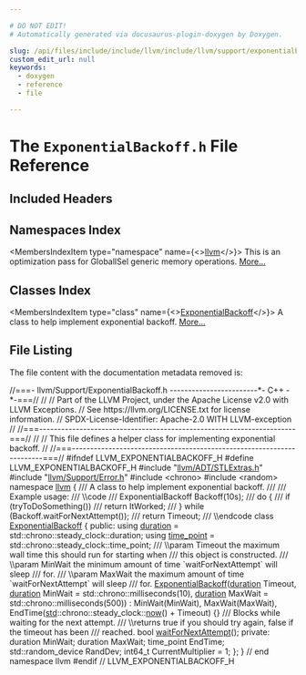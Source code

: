 ```yaml
---

# DO NOT EDIT!
# Automatically generated via docusaurus-plugin-doxygen by Doxygen.

slug: /api/files/include/include/llvm/include/llvm/support/exponentialbackoff-h
custom_edit_url: null
keywords:
  - doxygen
  - reference
  - file

---
```





# The `ExponentialBackoff.h` File Reference

<DoxygenPage pluginConfig={pluginConfig}>



## Included Headers

<IncludesList>
<IncludesListItem
  filePath="llvm/ADT/STLExtras.h"
  permalink="/docs/api/files/include/include/llvm/include/llvm/adt/stlextras-h"
  isLocal="true" />
<IncludesListItem
  filePath="llvm/Support/Error.h"
  permalink="/docs/api/files/include/include/llvm/include/llvm/support/error-h"
  isLocal="true" />
<IncludesListItem
  filePath="chrono"
  permalink=""
  isLocal="false" />
<IncludesListItem
  filePath="random"
  permalink=""
  isLocal="false" />
</IncludesList>

## Namespaces Index

<MembersIndex>

<MembersIndexItem
  type="namespace"
  name={<><a href="/docs/api/namespaces/llvm">llvm</a></>}>
This is an optimization pass for GlobalISel generic memory operations. <a href="/docs/api/namespaces/llvm/#details">More...</a>
</MembersIndexItem>

</MembersIndex>

## Classes Index

<MembersIndex>

<MembersIndexItem
  type="class"
  name={<><a href="/docs/api/classes/llvm/exponentialbackoff">ExponentialBackoff</a></>}>
A class to help implement exponential backoff. <a href="/docs/api/classes/llvm/exponentialbackoff/#details">More...</a>
</MembersIndexItem>

</MembersIndex>


## File Listing

The file content with the documentation metadata removed is:

<ProgramListing>

<Link id="l00001" /><CodeLine lineNumber="1"><Highlight kind="comment">//===- llvm/Support/ExponentialBackoff.h ------------------------&#42;- C++ -&#42;-===//</Highlight><Highlight kind="normal"></Highlight></CodeLine>
<Link id="l00002" /><CodeLine lineNumber="2"><Highlight kind="normal"></Highlight><Highlight kind="comment">//</Highlight><Highlight kind="normal"></Highlight></CodeLine>
<Link id="l00003" /><CodeLine lineNumber="3"><Highlight kind="normal"></Highlight><Highlight kind="comment">// Part of the LLVM Project, under the Apache License v2.0 with LLVM Exceptions.</Highlight><Highlight kind="normal"></Highlight></CodeLine>
<Link id="l00004" /><CodeLine lineNumber="4"><Highlight kind="normal"></Highlight><Highlight kind="comment">// See https://llvm.org/LICENSE.txt for license information.</Highlight><Highlight kind="normal"></Highlight></CodeLine>
<Link id="l00005" /><CodeLine lineNumber="5"><Highlight kind="normal"></Highlight><Highlight kind="comment">// SPDX-License-Identifier: Apache-2.0 WITH LLVM-exception</Highlight><Highlight kind="normal"></Highlight></CodeLine>
<Link id="l00006" /><CodeLine lineNumber="6"><Highlight kind="normal"></Highlight><Highlight kind="comment">//</Highlight><Highlight kind="normal"></Highlight></CodeLine>
<Link id="l00007" /><CodeLine lineNumber="7"><Highlight kind="normal"></Highlight><Highlight kind="comment">//===----------------------------------------------------------------------===//</Highlight><Highlight kind="normal"></Highlight></CodeLine>
<Link id="l00008" /><CodeLine lineNumber="8"><Highlight kind="normal"></Highlight><Highlight kind="comment">//</Highlight><Highlight kind="normal"></Highlight></CodeLine>
<Link id="l00009" /><CodeLine lineNumber="9"><Highlight kind="normal"></Highlight><Highlight kind="comment">// This file defines a helper class for implementing exponential backoff.</Highlight><Highlight kind="normal"></Highlight></CodeLine>
<Link id="l00010" /><CodeLine lineNumber="10"><Highlight kind="normal"></Highlight><Highlight kind="comment">//</Highlight><Highlight kind="normal"></Highlight></CodeLine>
<Link id="l00011" /><CodeLine lineNumber="11"><Highlight kind="normal"></Highlight><Highlight kind="comment">//===----------------------------------------------------------------------===//</Highlight><Highlight kind="normal"></Highlight></CodeLine>
<Link id="l00012" /><CodeLine lineNumber="12"><Highlight kind="normal"></Highlight><Highlight kind="preprocessor">#ifndef LLVM&#95;EXPONENTIALBACKOFF&#95;H</Highlight><Highlight kind="normal"></Highlight></CodeLine>
<Link id="l00013" /><CodeLine lineNumber="13"><Highlight kind="normal"></Highlight><Highlight kind="preprocessor">#define LLVM&#95;EXPONENTIALBACKOFF&#95;H</Highlight><Highlight kind="normal"></Highlight></CodeLine>
<Link id="l00014" /><CodeLine lineNumber="14"><Highlight kind="normal"></Highlight></CodeLine>
<Link id="l00015" /><CodeLine lineNumber="15"><Highlight kind="normal"></Highlight><Highlight kind="preprocessor">#include &quot;<a href="/docs/api/files/include/include/llvm/include/llvm/adt/stlextras-h">llvm/ADT/STLExtras.h</a>&quot;</Highlight><Highlight kind="normal"></Highlight></CodeLine>
<Link id="l00016" /><CodeLine lineNumber="16"><Highlight kind="normal"></Highlight><Highlight kind="preprocessor">#include &quot;<a href="/docs/api/files/include/include/llvm/include/llvm/support/error-h">llvm/Support/Error.h</a>&quot;</Highlight><Highlight kind="normal"></Highlight></CodeLine>
<Link id="l00017" /><CodeLine lineNumber="17"><Highlight kind="normal"></Highlight><Highlight kind="preprocessor">#include &lt;chrono&gt;</Highlight><Highlight kind="normal"></Highlight></CodeLine>
<Link id="l00018" /><CodeLine lineNumber="18"><Highlight kind="normal"></Highlight><Highlight kind="preprocessor">#include &lt;random&gt;</Highlight><Highlight kind="normal"></Highlight></CodeLine>
<Link id="l00019" /><CodeLine lineNumber="19"><Highlight kind="normal"></Highlight></CodeLine>
<Link id="l00020" /><CodeLine lineNumber="20"><Highlight kind="normal"></Highlight><Highlight kind="keyword">namespace </Highlight><Highlight kind="normal"><a href="/docs/api/namespaces/llvm">llvm</a> &#123;</Highlight></CodeLine>
<Link id="l00021" /><CodeLine lineNumber="21"><Highlight kind="normal"></Highlight><Highlight kind="comment"></Highlight></CodeLine>
<Link id="l00022" /><CodeLine lineNumber="22"><Highlight kind="comment">/// A class to help implement exponential backoff.</Highlight></CodeLine>
<Link id="l00023" /><CodeLine lineNumber="23"><Highlight kind="comment">///</Highlight></CodeLine>
<Link id="l00024" /><CodeLine lineNumber="24"><Highlight kind="comment">/// Example usage:</Highlight></CodeLine>
<Link id="l00025" /><CodeLine lineNumber="25"><Highlight kind="comment">/// \\code</Highlight></CodeLine>
<Link id="l00026" /><CodeLine lineNumber="26"><Highlight kind="comment">///   ExponentialBackoff Backoff(10s);</Highlight></CodeLine>
<Link id="l00027" /><CodeLine lineNumber="27"><Highlight kind="comment">///   do &#123;</Highlight></CodeLine>
<Link id="l00028" /><CodeLine lineNumber="28"><Highlight kind="comment">///     if (tryToDoSomething())</Highlight></CodeLine>
<Link id="l00029" /><CodeLine lineNumber="29"><Highlight kind="comment">///       return ItWorked;</Highlight></CodeLine>
<Link id="l00030" /><CodeLine lineNumber="30"><Highlight kind="comment">///   &#125; while (Backoff.waitForNextAttempt());</Highlight></CodeLine>
<Link id="l00031" /><CodeLine lineNumber="31"><Highlight kind="comment">///   return Timeout;</Highlight></CodeLine>
<Link id="l00032" /><CodeLine lineNumber="32"><Highlight kind="comment">/// \\endcode</Highlight><Highlight kind="normal"></Highlight></CodeLine>
<Link id="l00033" /><CodeLine lineNumber="33" lineLink="/docs/api/classes/llvm/exponentialbackoff"><Highlight kind="normal"></Highlight><Highlight kind="keyword">class </Highlight><Highlight kind="normal"><a href="/docs/api/classes/llvm/exponentialbackoff/#ac3a72825a12a5f0edde2b4483124b190">ExponentialBackoff</a> &#123;</Highlight></CodeLine>
<Link id="l00034" /><CodeLine lineNumber="34"><Highlight kind="normal"></Highlight><Highlight kind="keyword">public</Highlight><Highlight kind="normal">:</Highlight></CodeLine>
<Link id="l00035" /><CodeLine lineNumber="35" lineLink="/docs/api/classes/llvm/exponentialbackoff/#a4d2c6943b41cbbf75a554c1b43a92d25"><Highlight kind="normal">  </Highlight><Highlight kind="keyword">using </Highlight><Highlight kind="normal"><a href="/docs/api/classes/llvm/exponentialbackoff/#a4d2c6943b41cbbf75a554c1b43a92d25">duration</a> = std::chrono::steady&#95;clock::duration;</Highlight></CodeLine>
<Link id="l00036" /><CodeLine lineNumber="36" lineLink="/docs/api/classes/llvm/exponentialbackoff/#ae628d41d81aaa7c963bd14d75a3452e9"><Highlight kind="normal">  </Highlight><Highlight kind="keyword">using </Highlight><Highlight kind="normal"><a href="/docs/api/classes/llvm/exponentialbackoff/#ae628d41d81aaa7c963bd14d75a3452e9">time&#95;point</a> = std::chrono::steady&#95;clock::time&#95;point;</Highlight></CodeLine>
<Link id="l00037" /><CodeLine lineNumber="37"><Highlight kind="normal"></Highlight><Highlight kind="comment"></Highlight></CodeLine>
<Link id="l00038" /><CodeLine lineNumber="38"><Highlight kind="comment">  /// \\param Timeout the maximum wall time this should run for starting when</Highlight></CodeLine>
<Link id="l00039" /><CodeLine lineNumber="39"><Highlight kind="comment">  ///        this object is constructed.</Highlight></CodeLine>
<Link id="l00040" /><CodeLine lineNumber="40"><Highlight kind="comment">  /// \\param MinWait the minimum amount of time &#96;waitForNextAttempt&#96; will sleep</Highlight></CodeLine>
<Link id="l00041" /><CodeLine lineNumber="41"><Highlight kind="comment">  ///        for.</Highlight></CodeLine>
<Link id="l00042" /><CodeLine lineNumber="42"><Highlight kind="comment">  /// \\param MaxWait the maximum amount of time &#96;waitForNextAttempt&#96; will sleep</Highlight></CodeLine>
<Link id="l00043" /><CodeLine lineNumber="43"><Highlight kind="comment">  ///        for.</Highlight><Highlight kind="normal"></Highlight></CodeLine>
<Link id="l00044" /><CodeLine lineNumber="44" lineLink="/docs/api/classes/llvm/exponentialbackoff/#ac3a72825a12a5f0edde2b4483124b190"><Highlight kind="normal">  <a href="/docs/api/classes/llvm/exponentialbackoff/#ac3a72825a12a5f0edde2b4483124b190">ExponentialBackoff</a>(<a href="/docs/api/classes/llvm/exponentialbackoff/#a4d2c6943b41cbbf75a554c1b43a92d25">duration</a> Timeout,</Highlight></CodeLine>
<Link id="l00045" /><CodeLine lineNumber="45"><Highlight kind="normal">                     <a href="/docs/api/classes/llvm/exponentialbackoff/#a4d2c6943b41cbbf75a554c1b43a92d25">duration</a> MinWait = std::chrono::milliseconds(10),</Highlight></CodeLine>
<Link id="l00046" /><CodeLine lineNumber="46"><Highlight kind="normal">                     <a href="/docs/api/classes/llvm/exponentialbackoff/#a4d2c6943b41cbbf75a554c1b43a92d25">duration</a> MaxWait = std::chrono::milliseconds(500))</Highlight></CodeLine>
<Link id="l00047" /><CodeLine lineNumber="47"><Highlight kind="normal">      : MinWait(MinWait), MaxWait(MaxWait),</Highlight></CodeLine>
<Link id="l00048" /><CodeLine lineNumber="48"><Highlight kind="normal">        EndTime(<a href="/docs/api/namespaces/std">std</a>::chrono::steady&#95;clock::<a href="/docs/api/files/lib/lib/object/archivewriter-cpp/#a0edd35207e47a9fb4d484238d3172e82">now</a>() + Timeout) &#123;&#125;</Highlight></CodeLine>
<Link id="l00049" /><CodeLine lineNumber="49"><Highlight kind="normal"></Highlight><Highlight kind="comment"></Highlight></CodeLine>
<Link id="l00050" /><CodeLine lineNumber="50"><Highlight kind="comment">  /// Blocks while waiting for the next attempt.</Highlight></CodeLine>
<Link id="l00051" /><CodeLine lineNumber="51"><Highlight kind="comment">  /// \\returns true if you should try again, false if the timeout has been</Highlight></CodeLine>
<Link id="l00052" /><CodeLine lineNumber="52"><Highlight kind="comment">  /// reached.</Highlight><Highlight kind="normal"></Highlight></CodeLine>
<Link id="l00053" /><CodeLine lineNumber="53"><Highlight kind="normal">  </Highlight><Highlight kind="keywordtype">bool</Highlight><Highlight kind="normal"> <a href="/docs/api/classes/llvm/exponentialbackoff/#a2e8404047337057e4fff7e416f28ce3b">waitForNextAttempt</a>();</Highlight></CodeLine>
<Link id="l00054" /><CodeLine lineNumber="54"><Highlight kind="normal"></Highlight></CodeLine>
<Link id="l00055" /><CodeLine lineNumber="55"><Highlight kind="normal"></Highlight><Highlight kind="keyword">private</Highlight><Highlight kind="normal">:</Highlight></CodeLine>
<Link id="l00056" /><CodeLine lineNumber="56"><Highlight kind="normal">  duration MinWait;</Highlight></CodeLine>
<Link id="l00057" /><CodeLine lineNumber="57"><Highlight kind="normal">  duration MaxWait;</Highlight></CodeLine>
<Link id="l00058" /><CodeLine lineNumber="58"><Highlight kind="normal">  time&#95;point EndTime;</Highlight></CodeLine>
<Link id="l00059" /><CodeLine lineNumber="59"><Highlight kind="normal">  std::random&#95;device RandDev;</Highlight></CodeLine>
<Link id="l00060" /><CodeLine lineNumber="60"><Highlight kind="normal">  int64&#95;t CurrentMultiplier = 1;</Highlight></CodeLine>
<Link id="l00061" /><CodeLine lineNumber="61"><Highlight kind="normal">&#125;;</Highlight></CodeLine>
<Link id="l00062" /><CodeLine lineNumber="62"><Highlight kind="normal"></Highlight></CodeLine>
<Link id="l00063" /><CodeLine lineNumber="63"><Highlight kind="normal">&#125; </Highlight><Highlight kind="comment">// end namespace llvm</Highlight><Highlight kind="normal"></Highlight></CodeLine>
<Link id="l00064" /><CodeLine lineNumber="64"><Highlight kind="normal"></Highlight></CodeLine>
<Link id="l00065" /><CodeLine lineNumber="65"><Highlight kind="normal"></Highlight><Highlight kind="preprocessor">#endif </Highlight><Highlight kind="comment">// LLVM&#95;EXPONENTIALBACKOFF&#95;H</Highlight><Highlight kind="normal"></Highlight></CodeLine>

</ProgramListing>


</DoxygenPage>
